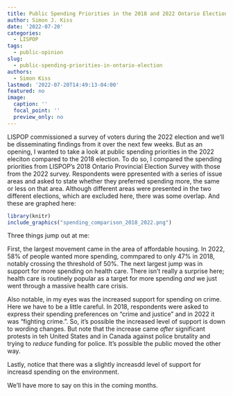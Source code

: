 ```yaml
---
title: Public Spending Priorities in the 2018 and 2022 Ontario Elections
author: Simon J. Kiss
date: '2022-07-20'
categories:
  - LISPOP
tags:
  - public-opinion
slug:
  - public-spending-priorities-in-ontario-election
authors:
  - Simon Kiss
lastmod: '2022-07-20T14:49:13-04:00'
featured: no
image:
  caption: ''
  focal_point: ''
  preview_only: no
---
```

LISPOP commissioned a survey of voters during the 2022 election and we'll be disseminating findings from it over the next few weeks. But as an opening, I wanted to take a look at public spending priorities in the 2022 eleciton compared to the 2018 election. To do so, I compared the spending priorities from LISPOP's 2018 Ontario Provincial Election Survey with those from the 2022 survey. Respondents were ppresented with a series of issue areas and asked to state whether they preferred spending more, the same or less on that area. Although different areas were presented in the two different elections, which are excluded here, there was some overlap. And these are graphed here: 

```r

library(knitr)
include_graphics("spending_comparison_2018_2022.png")

```
  
Three things jump out at me:

First, the largest movement came in the area of affordable housing. In 2022, 58% of people wanted more spending, commpared to only 47% in 2018, notably crossing the threshold of 50%. The next largest jump was in support for more spending on health care. There isn't really a surprise here; health care is routinely popular as a target for more spending *and* we just went through a massive health care crisis. 

Also notable, in my eyes was the increased support for spending on crime. Here we have to be a little careful. In 2018, respondents were asked to express their spending preferences on "crime and justice" and in 2022 it was "fighting crime.". So, it's possible the increased level of support is down to wording changes. But note that the increase came *after* significant protests in teh United States and in Canada against police brutality and trying to *reduce* funding for police. It's possible the public moved the other way. 

Lastly, notice that there was a slightly increasdd level of support for increasd spending on the environment. 

We'll have more to say on this in the coming months. 
